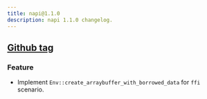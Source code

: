 ```yaml
---
title: napi@1.1.0
description: napi 1.1.0 changelog.
---
```


## [Github tag](https://github.com/napi-rs/napi-rs/releases/tag/napi%401.1.0)

### Feature

- Implement `Env::create_arraybuffer_with_borrowed_data` for `ffi` scenario.
